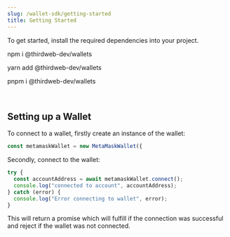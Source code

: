 ```yaml
---
slug: /wallet-sdk/getting-started
title: Getting Started
---
```



To get started, install the required dependencies into your project.

<Tabs>
<TabItem value="npm" label="npm">

<CodeBlock language="bash">

npm i @thirdweb-dev/wallets

</CodeBlock>

</TabItem>
<TabItem value="yarn" label="yarn">

<CodeBlock language="bash">

yarn add @thirdweb-dev/wallets

</CodeBlock>

</TabItem>
<TabItem value="pnpm" label="pnpm">

<CodeBlock language="bash">

pnpm i @thirdweb-dev/wallets

</CodeBlock>

</TabItem>
</Tabs>

<br />

## Setting up a Wallet

To connect to a wallet, firstly create an instance of the wallet:

```typescript
const metamaskWallet = new MetaMaskWallet({
```

Secondly, connect to the wallet:

```typescript
try {
  const accountAddress = await metamaskWallet.connect();
  console.log("connected to account", accountAddress);
} catch (error) {
  console.log("Error connecting to wallet", error);
}
```

This will return a promise which will fulfill if the connection was successful and reject if the wallet was not connected.